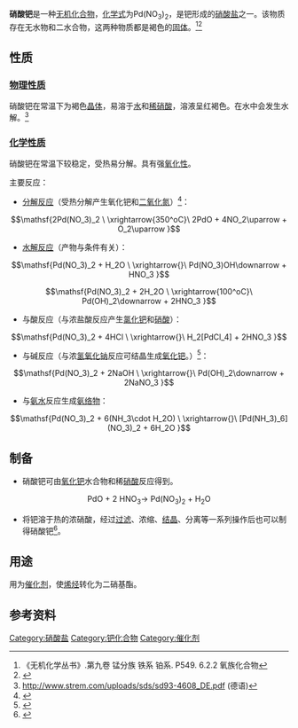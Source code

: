 {{chembox
| verifiedrevid = 402517551
| Name = Palladium(II) nitrate
| ImageFile = Palladium nitrate.png
|   ImageSize = 200px
|   ImageName = Palladium(II) nitrate
| IUPACName = 硝酸钯(II)
|   OtherNames = 
| Section1 = {{Chembox Identifiers
|   ChemSpiderID_Ref = {{chemspidercite|correct|chemspider}}
| ChemSpiderID = 23306
| PubChem = 24932
| InChI = 1/2NO3.Pd/c2*2-1(3)4;/q2*-1;+2
| InChIKey = GPNDARIEYHPYAY-UHFFFAOYAP
| SMILES = [Pd+2].[O-][N+]([O-])=O.[O-][N+]([O-])=O
| StdInChI_Ref = {{stdinchicite|correct|chemspider}}
| StdInChI = 1S/2NO3.Pd/c2*2-1(3)4;/q2*-1;+2
| StdInChIKey_Ref = {{stdinchicite|correct|chemspider}}
| StdInChIKey = GPNDARIEYHPYAY-UHFFFAOYSA-N
| CASNo = 10102-05-3
|    CASNo_Ref = {{cascite|correct|CAS}}
|   RTECS = 
  }}
| Section2 = {{Chembox Properties
|   Formula = Pd(NO<sub>3</sub>)<sub>2</sub>
|   MolarMass = 230.43 g/mol
|   Appearance = 褐色晶体
|   Density = 
|   Solubility = 易溶于冷水<ref name=hxhg>《化学化工物性数据手册》（无机卷）. 刘光启等 主编. 化学工业出版社. P<sub>350</sub>. 表8.2.1 硝酸盐的物性总览.ISBN 7-5025-3591-8</ref>
|   MeltingPt = >100℃(分解)
  }}
| Section3 = {{Chembox Structure
|   Coordination = 
|   CrystalStruct = 
  }}
| Section7 = {{Chembox Hazards
|   ExternalMSDS = 
|   EUIndex = 未列明
|   MainHazards = 具有刺激性，有可能造成[[过敏|过敏]]反应
|   FlashPt = 不可燃
|   RPhrases = 
|   SPhrases = 
  }}
| Section8 = {{Chembox Related
|   OtherAnions = [[氯化钯|氯化钯]]
|   OtherCations = [[硝酸镍|硝酸镍]]
|   OtherCpds = [[硝酸银|硝酸银]]
  }}
}}

'''硝酸钯'''是一种[[无机化合物|无机化合物]]，[[化学式|化学式]]为Pd(NO<sub>3</sub>)<sub>2</sub>，是钯形成的[[硝酸盐|硝酸盐]]之一。该物质存在无水物和二水合物，这两种物质都是褐色的[[固体|固体]]。<ref name=wc9>《无机化学丛书》.第九卷 锰分族 铁系 铂系. P549. 6.2.2 氧族化合物</ref><ref> {{Cite book | author ={{lang|ru|Лидин Р.А.}}等 | title = 《无机物的化学性质：教科书》({{lang|ru|Химические свойства неорганических веществ: Учеб.}} )。 | location = 俄罗斯 | date = 2000年 | ISBN = 5-7245-1163-0 | accessdate = 2016年8月4日  | language = 俄语 }} </ref>

==性质==

===[[物理性质|物理性质]]===

硝酸钯在常温下为褐色[[晶体|晶体]]，易溶于[[水|水]]和[[稀硝酸|稀硝酸]]，溶液呈红褐色。在水中会发生水解。<ref>http://www.strem.com/uploads/sds/sd93-4608_DE.pdf {{Wayback|url=http://www.strem.com/uploads/sds/sd93-4608_DE.pdf |date=20160822134211 }} (德语)</ref>

===[[化学性质|化学性质]]===

硝酸钯在常温下较稳定，受热易分解。具有强[[氧化性|氧化性]]。

主要反应：
*[[分解反应|分解反应]]（受热分解产生氧化钯和[[二氧化氮|二氧化氮]]）<ref> {{Cite journal | author = Cotton、Simon | title = 《贵金属化学》（The Chemistry of Precious Metals） | location = 斯普林格 | date = 1997 | language = en }} </ref>：
::<math>\mathsf{2Pd(NO_3)_2 \ \xrightarrow{350^oC}\ 2PdO + 4NO_2\uparrow + O_2\uparrow }</math>
* [[水解反应|水解反应]]（产物与条件有关）：
::<math>\mathsf{Pd(NO_3)_2 + H_2O \ \xrightarrow{}\ Pd(NO_3)OH\downarrow + HNO_3 }</math>
::<math>\mathsf{Pd(NO_3)_2 + 2H_2O \ \xrightarrow{100^oC}\ Pd(OH)_2\downarrow + 2HNO_3 }</math>

*  与酸反应（与浓盐酸反应产生[[氯化钯|氯化钯]]和[[硝酸|硝酸]]）：
::<math>\mathsf{Pd(NO_3)_2 + 4HCl \ \xrightarrow{}\ H_2[PdCl_4] + 2HNO_3 }</math>

* 与碱反应（与浓[[氢氧化钠|氢氧化钠]]反应可结晶生成[[氧化钯|氧化钯]]。）<ref> {{Cite journal | author = 马丁·施莱耶尔 | title = Beiträge zur Chemie der Übergangsmetalloxide. | location = 德国波恩 | date = 2001 | language = 德语 }} </ref>：
::<math>\mathsf{Pd(NO_3)_2 + 2NaOH \ \xrightarrow{}\ Pd(OH)_2\downarrow + 2NaNO_3 }</math>

* 与[[氨水|氨水]]反应生成[[氨络物|氨络物]]：
::<math>\mathsf{Pd(NO_3)_2 + 6(NH_3\cdot H_2O) \ \xrightarrow{}\ [Pd(NH_3)_6](NO_3)_2 + 6H_2O }</math>

==制备==
*硝酸钯可由[[氧化钯|氧化钯]]水合物和稀[[硝酸|硝酸]]反应得到。
:<math>\mathrm{PdO\ +\ 2\ HNO_3\longrightarrow\ Pd(NO_3)_2\ +\ H_2O}</math>
*将钯溶于热的浓硝酸，经过[[过滤|过滤]]、浓缩、[[结晶|结晶]]、分离等一系列操作后也可以制得硝酸钯<ref>{{cite web|publisher=washbasin9021|url=http://wenda.chinabaike.com/html/20109/q1815939.html|title=帮助石油化工中什么是硝酸钯简要说明|date=2010年9月1日|access-date=2016年8月13日|archive-url=https://web.archive.org/web/20180421232328/http://wenda.chinabaike.com/html/20109/q1815939.html|archive-date=2018年4月21日|dead-url=yes}}</ref>。

== 用途 ==
用为[[催化剂|催化剂]]，使[[烯烃|烯烃]]转化为二硝基酯。

==参考资料==
{{reflist}}

{{硝酸盐}}
[[Category:硝酸盐|Category:硝酸盐]]
[[Category:钯化合物|Category:钯化合物]]
[[Category:催化剂|Category:催化剂]]
